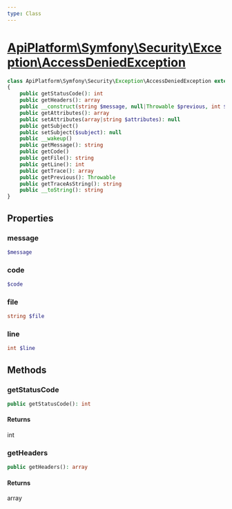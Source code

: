 ```yaml
---
type: Class
---
```


# [ApiPlatform\Symfony\Security\Exception\AccessDeniedException](/docs/v3.2/reference/Symfony/Security/Exception/AccessDeniedException)



```php
class ApiPlatform\Symfony\Security\Exception\AccessDeniedException extends Symfony\Component\Security\Core\Exception\AccessDeniedException implements Symfony\Component\Security\Core\Exception\ExceptionInterface, Stringable, Throwable, `<a href="/docs/v3.2/reference/Metadata/Exception/HttpExceptionInterface">ApiPlatform\Metadata\Exception\HttpExceptionInterface</a>`
{
    public getStatusCode(): int
    public getHeaders(): array
    public __construct(string $message, null|Throwable $previous, int $code)
    public getAttributes(): array
    public setAttributes(array|string $attributes): null
    public getSubject()
    public setSubject($subject): null
    public __wakeup()
    public getMessage(): string
    public getCode()
    public getFile(): string
    public getLine(): int
    public getTrace(): array
    public getPrevious(): Throwable
    public getTraceAsString(): string
    public __toString(): string
}
```
## Properties
### message

```php
$message
```



### code

```php
$code
```



### file

```php
string $file
```



### line

```php
int $line
```



## Methods

### getStatusCode



```php
public getStatusCode(): int
```

#### Returns

int

### getHeaders



```php
public getHeaders(): array
```

#### Returns

array
